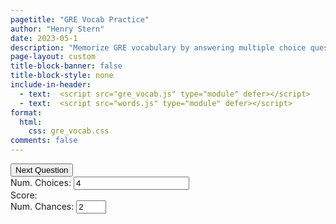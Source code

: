 ```yaml
---
pagetitle: "GRE Vocab Practice"
author: "Henry Stern"
date: 2023-05-1
description: "Memorize GRE vocabulary by answering multiple choice questions."
page-layout: custom
title-block-banner: false
title-block-style: none
include-in-header:
  - text:  <script src="gre_vocab.js" type="module" defer></script>
  - text:  <script src="words.js" type="module" defer></script>
format:
  html:
    css: gre_vocab.css
comments: false
---
```


```{=html}
<div class="remaining"></div>
<div class="question"></div>
<button class="next-question">Next Question</button>
<div class="settings">
</div>
<div class="footer">
  <div>
    <label>Num. Choices:</label>
    <input type="number" max=20 value=4 class="num-choices"></input>
  </div>
  <div>
    <label>Score:</label>
    <span class="scoreboard"></span>
  </div>
  <div>
    <label>Num. Chances:</label>
    <input type="number" min=1 max=5 value=2 class="num-chances"></input>
  </div>
</div>
```

